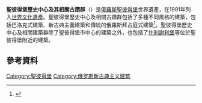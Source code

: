 {{refimprove|time=2016-02-02T10:22:40+00:00}}
{{Expand language|ru}}
{{Infobox World Heritage Site
| zh_name         = 聖彼得堡歷史中心及其相關古蹟群
| Image       = [[Image:_Winter_Palace_Panorama_3.jpg|350px]]]]
| country = {{RUS}}
| Region = 欧洲和北美地区
| Type        = 文化
| criterion_c = i, ii, iv, vi
| ID          = 540
| Year        = 1990
| Session     = 14th
| Link        = http://whc.unesco.org/en/list/540
}}
'''聖彼得堡歷史中心及其相關古蹟群'''（{{lang-ru|Исторический центр Санкт-Петербурга и связанные с ним комплексы памятников}}）是[[俄羅斯|俄羅斯]][[聖彼得堡|聖彼得堡]]世界遺產，在1991年列入[[世界文化遺產|世界文化遺產]]。聖彼得堡歷史中心及相關古蹟群包括了多種不同風格的建築，包括巴洛克式建築、新古典主義建築和傳統的俄羅斯拜占庭式建築<ref>{{cite web|url=http://www.d-c.spb.ru/archiv/9/2/1.htm|script-title=ru:Всемирное наследие: Санкт-Петербург и окрестности|last=Горбатенко|first=С.|publisher=Ardis|language=ru|accessdate=17 March 2013}}</ref>。聖彼得堡歷史中心及相關建築群除了聖彼得堡市中心的建築之外，也包括了[[什利謝利堡|什利謝利堡]]等位於聖彼得堡附近的建築。

==參考資料==
{{reflist}}
{{coord|display=title|59|56|20|N|30|18|56|E}}
{{俄罗斯世界遗产}}

[[Category:聖彼得堡|Category:聖彼得堡]]
[[Category:俄罗斯新古典主义建筑|Category:俄罗斯新古典主义建筑]]